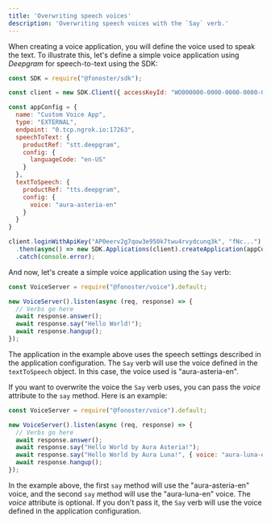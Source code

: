 ```yaml
---
title: 'Overwriting speech voices'
description: 'Overwriting speech voices with the `Say` verb.'
---
```



<WipDocsWarning />

When creating a voice application, you will define the voice used to speak the text. To illustrate this, let's define a simple voice application using _Deepgram_ for speech-to-text using the SDK:

```javascript index.js {10,13}
const SDK = require("@fonoster/sdk");

const client = new SDK.Client({ accessKeyId: "WO000000-0000-0000-0000-000000000000" });

const appConfig = {
  name: "Custom Voice App",
  type: "EXTERNAL",
  endpoint: "0.tcp.ngrok.io:17263",
  speechToText: {
    productRef: "stt.deepgram",
    config: {
      languageCode: "en-US"
    }
  },
  textToSpeech: {
    productRef: "tts.deepgram",
    config: {
      voice: "aura-asteria-en"
    }
  }
}

client.loginWithApiKey("AP0eerv2g7qow3e950k7twu4rvydcunq3k", "fNc...")
  .then(async() => new SDK.Applications(client).createApplication(appConfig))
  .catch(console.error);
```

And now, let's create a simple voice application using the `Say` verb:

```javascript index.js
const VoiceServer = require("@fonoster/voice").default;

new VoiceServer().listen(async (req, response) => {
  // Verbs go here
  await response.answer();
  await response.say("Hello World!");
  await response.hangup();
});
```

The application in the example above uses the speech settings described in the application configuration. The `Say` verb will use the voice defined in the `textToSpeech` object. In this case, the voice used is "aura-asteria-en".

If you want to overwrite the voice the `Say` verb uses, you can pass the _voice_ attribute to the `say` method. Here is an example:

```javascript index.js {7}
const VoiceServer = require("@fonoster/voice").default;

new VoiceServer().listen(async (req, response) => {
  // Verbs go here
  await response.answer();
  await response.say("Hello World by Aura Asteria!");
  await response.say("Hello World by Aura Luna!", { voice: "aura-luna-en" });
  await response.hangup();
});
```

In the example above, the first `say` method will use the "aura-asteria-en" voice, and the second `say` method will use the "aura-luna-en" voice. The _voice_ attribute is optional. If you don't pass it, the `Say` verb will use the voice defined in the application configuration.